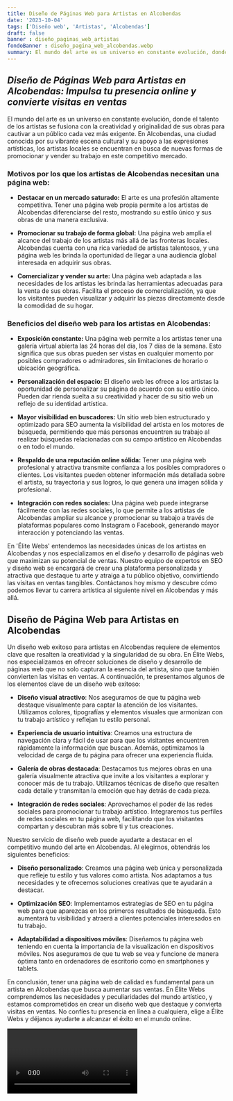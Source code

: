 ```yaml
---
title: Diseño de Páginas Web para Artistas en Alcobendas
date: '2023-10-04'
tags: ['Diseño web', 'Artistas', 'Alcobendas']
draft: false
banner : diseño_paginas_web_artistas
fondoBanner : diseño_pagina_web_alcobendas.webp
summary: El mundo del arte es un universo en constante evolución, donde el talento de los artistas se fusiona con la creatividad y originalidad de sus obras para cautivar a un público cada vez más exigente. En Alcobendas, una ciudad conocida por su vibrante escena cultural y su apoyo a las expresiones artísticas, los artistas locales se encuentran en busca de nuevas formas de promocionar y vender su trabajo en este competitivo mercado.
---
```


## _**Diseño de Páginas Web para Artistas en Alcobendas: Impulsa tu presencia online y convierte visitas en ventas**_

El mundo del arte es un universo en constante evolución, donde el talento de los artistas se fusiona con la creatividad y originalidad de sus obras para cautivar a un público cada vez más exigente. En Alcobendas, una ciudad conocida por su vibrante escena cultural y su apoyo a las expresiones artísticas, los artistas locales se encuentran en busca de nuevas formas de promocionar y vender su trabajo en este competitivo mercado.

### Motivos por los que los artistas de Alcobendas necesitan una página web:

- **Destacar en un mercado saturado:** El arte es una profesión altamente competitiva. Tener una página web propia permite a los artistas de Alcobendas diferenciarse del resto, mostrando su estilo único y sus obras de una manera exclusiva.

- **Promocionar su trabajo de forma global:** Una página web amplía el alcance del trabajo de los artistas más allá de las fronteras locales. Alcobendas cuenta con una rica variedad de artistas talentosos, y una página web les brinda la oportunidad de llegar a una audiencia global interesada en adquirir sus obras.

- **Comercializar y vender su arte:** Una página web adaptada a las necesidades de los artistas les brinda las herramientas adecuadas para la venta de sus obras. Facilita el proceso de comercialización, ya que los visitantes pueden visualizar y adquirir las piezas directamente desde la comodidad de su hogar.

### Beneficios del diseño web para los artistas en Alcobendas:

- **Exposición constante:** Una página web permite a los artistas tener una galería virtual abierta las 24 horas del día, los 7 días de la semana. Esto significa que sus obras pueden ser vistas en cualquier momento por posibles compradores o admiradores, sin limitaciones de horario o ubicación geográfica.

- **Personalización del espacio:** El diseño web les ofrece a los artistas la oportunidad de personalizar su página de acuerdo con su estilo único. Pueden dar rienda suelta a su creatividad y hacer de su sitio web un reflejo de su identidad artística.

- **Mayor visibilidad en buscadores:** Un sitio web bien estructurado y optimizado para SEO aumenta la visibilidad del artista en los motores de búsqueda, permitiendo que más personas encuentren su trabajo al realizar búsquedas relacionadas con su campo artístico en Alcobendas o en todo el mundo.

- **Respaldo de una reputación online sólida:** Tener una página web profesional y atractiva transmite confianza a los posibles compradores o clientes. Los visitantes pueden obtener información más detallada sobre el artista, su trayectoria y sus logros, lo que genera una imagen sólida y profesional.

- **Integración con redes sociales:** Una página web puede integrarse fácilmente con las redes sociales, lo que permite a los artistas de Alcobendas ampliar su alcance y promocionar su trabajo a través de plataformas populares como Instagram o Facebook, generando mayor interacción y potenciando las ventas.

En 'Élite Webs' entendemos las necesidades únicas de los artistas en Alcobendas y nos especializamos en el diseño y desarrollo de páginas web que maximizan su potencial de ventas. Nuestro equipo de expertos en SEO y diseño web se encargará de crear una plataforma personalizada y atractiva que destaque tu arte y atraiga a tu público objetivo, convirtiendo las visitas en ventas tangibles. Contáctanos hoy mismo y descubre cómo podemos llevar tu carrera artística al siguiente nivel en Alcobendas y más allá.

<GifSeo />

<Cta />

## Diseño de Página Web para Artistas en Alcobendas

Un diseño web exitoso para artistas en Alcobendas requiere de elementos clave que resalten la creatividad y la singularidad de su obra. En Élite Webs, nos especializamos en ofrecer soluciones de diseño y desarrollo de páginas web que no solo capturan la esencia del artista, sino que también convierten las visitas en ventas. A continuación, te presentamos algunos de los elementos clave de un diseño web exitoso:

- **Diseño visual atractivo**: Nos aseguramos de que tu página web destaque visualmente para captar la atención de los visitantes. Utilizamos colores, tipografías y elementos visuales que armonizan con tu trabajo artístico y reflejan tu estilo personal.

- **Experiencia de usuario intuitiva**: Creamos una estructura de navegación clara y fácil de usar para que los visitantes encuentren rápidamente la información que buscan. Además, optimizamos la velocidad de carga de tu página para ofrecer una experiencia fluida.

- **Galería de obras destacada**: Destacamos tus mejores obras en una galería visualmente atractiva que invite a los visitantes a explorar y conocer más de tu trabajo. Utilizamos técnicas de diseño que resalten cada detalle y transmitan la emoción que hay detrás de cada pieza.

- **Integración de redes sociales**: Aprovechamos el poder de las redes sociales para promocionar tu trabajo artístico. Integraremos tus perfiles de redes sociales en tu página web, facilitando que los visitantes compartan y descubran más sobre ti y tus creaciones.

Nuestro servicio de diseño web puede ayudarte a destacar en el competitivo mundo del arte en Alcobendas. Al elegirnos, obtendrás los siguientes beneficios:

- **Diseño personalizado**: Creamos una página web única y personalizada que refleje tu estilo y tus valores como artista. Nos adaptamos a tus necesidades y te ofrecemos soluciones creativas que te ayudarán a destacar.

- **Optimización SEO**: Implementamos estrategias de SEO en tu página web para que aparezcas en los primeros resultados de búsqueda. Esto aumentará tu visibilidad y atraerá a clientes potenciales interesados en tu trabajo.

- **Adaptabilidad a dispositivos móviles**: Diseñamos tu página web teniendo en cuenta la importancia de la visualización en dispositivos móviles. Nos aseguramos de que tu web se vea y funcione de manera óptima tanto en ordenadores de escritorio como en smartphones y tablets.

En conclusión, tener una página web de calidad es fundamental para un artista en Alcobendas que busca aumentar sus ventas. En Élite Webs comprendemos las necesidades y peculiaridades del mundo artístico, y estamos comprometidos en crear un diseño web que destaque y convierta visitas en ventas. No confíes tu presencia en línea a cualquiera, elige a Élite Webs y déjanos ayudarte a alcanzar el éxito en el mundo online.

<Video />

<CtaBot job='Artistas' city='Alcobendas'/>

<Gmaps query='Alcobendas+españa+maps' />